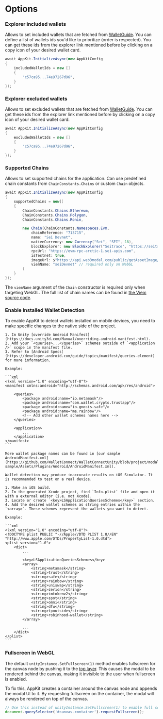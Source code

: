 
# Options

### Explorer included wallets

Allows to set included wallets that are fetched from [WalletGuide](https://walletguide.walletconnect.network/). You can define a list of wallets ids you'd like to prioritize (order is respected). You can get these ids from the explorer link mentioned before by clicking on a copy icon of your desired wallet card.

```csharp
await AppKit.InitializeAsync(new AppKitConfig
{
    includedWalletIds = new []
    {
        "c57ca95...74e97267d96",
    }
});
```

### Explorer excluded wallets

Allows to set excluded wallets that are fetched from [WalletGuide](https://walletguide.walletconnect.network/). You can get these ids from the explorer link mentioned before by clicking on a copy icon of your desired wallet card.

```csharp
await AppKit.InitializeAsync(new AppKitConfig
{
    excludedWalletIds = new []
    {
        "c57ca95...74e97267d96",
    }
});
```

### Supported Chains

Allows to set supported chains for the application. Can use predefined chain constants from `ChainConstants.Chains` or custom `Chain` objects.

```csharp
await AppKit.InitializeAsync(new AppKitConfig
{
    supportedChains = new[]
    {
        ChainConstants.Chains.Ethereum,
        ChainConstants.Chains.Polygon,
        ChainConstants.Chains.Ronin,

        new Chain(ChainConstants.Namespaces.Evm,
            chainReference: "713715",
            name: "Sei Devnet",
            nativeCurrency: new Currency("Sei", "SEI", 18),
            blockExplorer: new BlockExplorer("Seitrace", "https://seitrace.com"),
            rpcUrl: "https://evm-rpc-arctic-1.sei-apis.com",
            isTestnet: true,
            imageUrl: $"https://api.web3modal.com/public/getAssetImage/692ed6ba-e569-459a-556a-776476829e00",
            viemName: "seiDevnet" // required only on WebGL
        )
    }
});
```
The `viemName` argument of the `Chain` constructor is required only when targeting WebGL.
The full list of chain names can be found in [the Viem source code](https://github.com/wevm/viem/blob/main/src/chains/index.ts).


### Enable Installed Wallet Detection

To enable AppKit to detect wallets installed on mobile devices, you need to make specific changes to the native side of the project.

<Tabs>
<TabItem value="unity-installed-wallets-android" label="Android">

    1. In Unity [override Android Manifest](https://docs.unity3d.com/Manual/overriding-android-manifest.html).
    2. Add your `<queries>...</queries>` schemes outside of `<application />` scope in the manifest file.
    3. Refer to [Android Specs](https://developer.android.com/guide/topics/manifest/queries-element) for more information.

    Example:

    ```xml
    <?xml version="1.0" encoding="utf-8"?>
    <manifest xmlns:android="http://schemas.android.com/apk/res/android">

        <queries>
            <package android:name="io.metamask"/>
            <package android:name="com.wallet.crypto.trustapp"/>
            <package android:name="io.gnosis.safe"/>
            <package android:name="me.rainbow"/>
            <!-- Add other wallet schemes names here -->
        </queries>

        <application>
            ...
        </application>
    </manifest>
    ```

    More wallet package names can be found in [our sample AndroidManifest.xml](https://github.com/WalletConnect/WalletConnectUnity/blob/project/modal-sample/Assets/Plugins/Android/AndroidManifest.xml).

</TabItem>
<TabItem value="unity-installed-wallets-ios" label="iOS">

    Wallet detection may produce inaccurate results on iOS Simulator. It is recommended to test on a real device.

    1. Make an iOS build.
    2. In the generated Xcode project, find `Info.plist` file and open it with a external editor (i.e. not Xcode).
    3. Locate or create `<key>LSApplicationQueriesSchemes</key>` section.
    4. Add the desired wallet schemes as string entries within the `<array>`. These schemes represent the wallets you want to detect.

    Example:

    ```xml
    <?xml version="1.0" encoding="utf-8"?>
    <!DOCTYPE plist PUBLIC "-//Apple//DTD PLIST 1.0//EN" "http://www.apple.com/DTDs/PropertyList-1.0.dtd">
    <plist version="1.0">
        <dict>
            ...

            <key>LSApplicationQueriesSchemes</key>
            <array>
                <string>metamask</string>
                <string>trust</string>
                <string>safe</string>
                <string>rainbow</string>
                <string>uniswap</string>
                <string>zerion</string>
                <string>imtokenv2</string>
                <string>spot</string>
                <string>omni</string>
                <string>dfw</string>
                <string>tpoutside</string>
                <string>robinhood-wallet</string>
            </array>

            ...
        </dict>
    </plist>
    ```

</TabItem>
</Tabs>


### Fullscreen in WebGL

The default `unityInstance.SetFullscreen(1)` method enables fullscreen for the canvas node by pushing
it to the [top layer](https://developer.mozilla.org/en-US/docs/Glossary/Top_layer).
This causes the modal to be rendered behind the canvas, making it invisible to the user when fullscreen is enabled.

To fix this, AppKit creates a container around the canvas node and appends the modal UI to it.
By requesting fullscreen on the container, the modal will always be rendered on top of the canvas.

```javascript
// Use this instead of unityInstance.SetFullscreen(1) to enable full screen
document.querySelector('#canvas-container').requestFullscreen();
```

